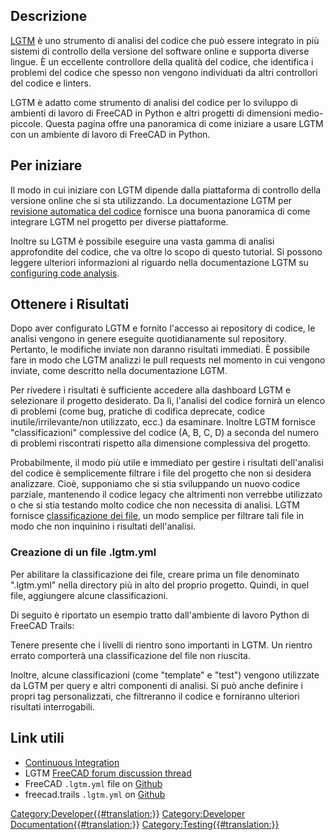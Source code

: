 <languages/>

<span id="Overview"></span>
==Descrizione==

{{TOCright}}

[https://www.lgtm.com LGTM] è uno strumento di analisi del codice che può essere integrato in più sistemi di controllo della versione del software online e supporta diverse lingue. È un eccellente controllore della qualità del codice, che identifica i problemi del codice che spesso non vengono individuati da altri controllori del codice e linters.

LGTM è adatto come strumento di analisi del codice per lo sviluppo di ambienti di lavoro di FreeCAD in Python e altri progetti di dimensioni medio-piccole. Questa pagina offre una panoramica di come iniziare a usare LGTM con un ambiente di lavoro di FreeCAD in Python.

<span id="Getting_Started"></span>
== Per iniziare ==

Il modo in cui iniziare con LGTM dipende dalla piattaforma di controllo della versione online che si sta utilizzando. La documentazione LGTM per [https://lgtm.com/help/lgtm/about-automated-code-review revisione automatica del codice] fornisce una buona panoramica di come integrare LGTM nel progetto per diverse piattaforme.

Inoltre su LGTM è possibile eseguire una vasta gamma di analisi approfondite del codice, che va oltre lo scopo di questo tutorial. Si possono leggere ulteriori informazioni al riguardo nella documentazione LGTM su [https://lgtm.com/help/lgtm/configuring-lgtm-analysis-project configuring code analysis].

<span id="Getting_Results"></span>
== Ottenere i Risultati ==

Dopo aver configurato LGTM e fornito l'accesso ai repository di codice, le analisi vengono in genere eseguite quotidianamente sul repository. Pertanto, le modifiche inviate non daranno risultati immediati.  È possibile fare in modo che LGTM analizzi le pull requests nel momento in cui vengono inviate, come descritto nella documentazione LGTM.

Per rivedere i risultati è sufficiente accedere alla dashboard LGTM e selezionare il progetto desiderato.  Da lì, l'analisi del codice fornirà un elenco di problemi (come bug, pratiche di codifica deprecate, codice inutile/irrilevante/non utilizzato, ecc.) da esaminare.  Inoltre LGTM fornisce "classificazioni" complessive del codice (A, B, C, D) a seconda del numero di problemi riscontrati rispetto alla dimensione complessiva del progetto.

Probabilmente, il modo più utile e immediato per gestire i risultati dell'analisi del codice è semplicemente filtrare i file del progetto che non si desidera analizzare. Cioè, supponiamo che si stia sviluppando un nuovo codice parziale, mantenendo il codice legacy che altrimenti non verrebbe utilizzato o che si stia testando molto codice che non necessita di analisi. LGTM fornisce [https://lgtm.com/help/lgtm/file-classification classificazione dei file], un modo semplice per filtrare tali file in modo che non inquinino i risultati dell'analisi.

===Creazione di un file .lgtm.yml===
Per abilitare la classificazione dei file, creare prima un file denominato ".lgtm.yml" nella directory più in alto del proprio progetto. Quindi, in quel file, aggiungere alcune classificazioni.

Di seguito è riportato un esempio tratto dall'ambiente di lavoro Python di FreeCAD Trails:

{{Code|code=
path_classifiers:
  template:
    - freecad/trails/resources
    - freecad/trails/project/commands/command_template.py
    - freecad/trails/init_gui.py
 
  test:
    - freecad/trails/project/commands/spiral_test.py
    - freecad/trails/TestFPO.py
 
  legacy:
    - freecad/trails/corridor/loft
    - freecad/trails/alignment/VerticalAlignment.py
    - freecad/trails/alignment/VerticalCurve.py
    - freecad/trails/alignment/GenerateVerticalAlignment.py
    - freecad/trails/alignment/ImportVerticalCurve.py
    - freecad/trails/corridor/template/TemplateLibrary.py
}}

Tenere presente che i livelli di rientro sono importanti in LGTM.  Un rientro errato comporterà una classificazione del file non riuscita.

Inoltre, alcune classificazioni (come "template" e "test") vengono utilizzate da LGTM per query e altri componenti di analisi.  Si può anche definire i propri tag personalizzati, che filtreranno il codice e forniranno ulteriori risultati interrogabili.

<span id="Relevant_Links"></span>
== Link utili == 

* [[Continuous Integration/it|Continuous Integration]]
* LGTM [https://forum.freecad.org/viewtopic.php?f=10&t=40228 FreeCAD forum discussion thread]
* FreeCAD <tt>.lgtm.yml</tt> file on [https://github.com/FreeCAD/FreeCAD/blob/master/lgtm.yml Github]
* freecad.trails <tt>.lgtm.yml</tt> on [https://github.com/joelgraff/freecad.trails/blob/dev/.lgtm.yml Github]
[[Category:Developer{{#translation:}}]]
[[Category:Developer Documentation{{#translation:}}]]
[[Category:Testing{{#translation:}}]]